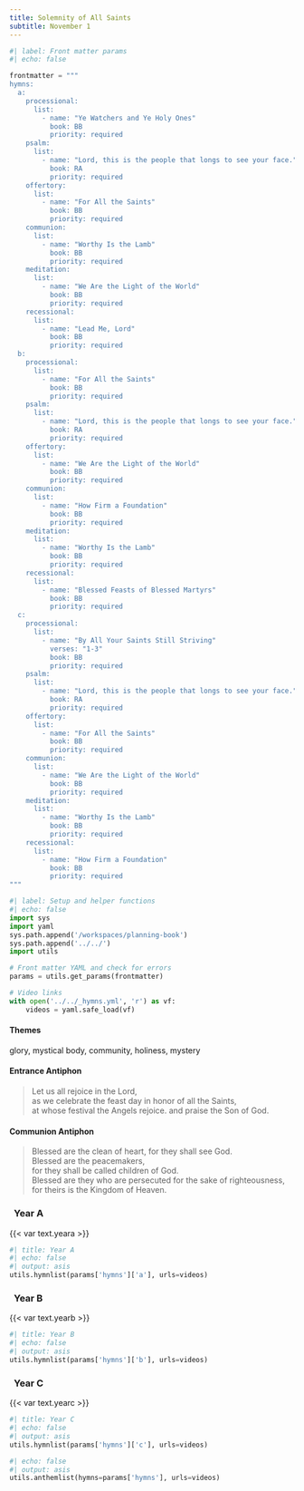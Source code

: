 ```yaml
---
title: Solemnity of All Saints
subtitle: November 1
---
```


```python
#| label: Front matter params
#| echo: false

frontmatter = """
hymns:
  a:
    processional:
      list:
        - name: "Ye Watchers and Ye Holy Ones"
          book: BB
          priority: required
    psalm:
      list:
        - name: "Lord, this is the people that longs to see your face."
          book: RA
          priority: required
    offertory:
      list:
        - name: "For All the Saints"
          book: BB
          priority: required
    communion:
      list:
        - name: "Worthy Is the Lamb"
          book: BB
          priority: required
    meditation:
      list:
        - name: "We Are the Light of the World"
          book: BB
          priority: required
    recessional:
      list:
        - name: "Lead Me, Lord"
          book: BB
          priority: required
  b:
    processional:
      list:
        - name: "For All the Saints"
          book: BB
          priority: required
    psalm:
      list:
        - name: "Lord, this is the people that longs to see your face."
          book: RA
          priority: required
    offertory:
      list:
        - name: "We Are the Light of the World"
          book: BB
          priority: required
    communion:
      list:
        - name: "How Firm a Foundation"
          book: BB
          priority: required
    meditation:
      list:
        - name: "Worthy Is the Lamb"
          book: BB
          priority: required
    recessional:
      list:
        - name: "Blessed Feasts of Blessed Martyrs"
          book: BB
          priority: required
  c:
    processional:
      list:
        - name: "By All Your Saints Still Striving"
          verses: "1-3"
          book: BB
          priority: required
    psalm:
      list:
        - name: "Lord, this is the people that longs to see your face."
          book: RA
          priority: required
    offertory:
      list:
        - name: "For All the Saints"
          book: BB
          priority: required
    communion:
      list:
        - name: "We Are the Light of the World"
          book: BB
          priority: required
    meditation:
      list:
        - name: "Worthy Is the Lamb"
          book: BB
          priority: required
    recessional:
      list:
        - name: "How Firm a Foundation"
          book: BB
          priority: required
"""
```

```python
#| label: Setup and helper functions
#| echo: false
import sys
import yaml
sys.path.append('/workspaces/planning-book')
sys.path.append('../../')
import utils

# Front matter YAML and check for errors
params = utils.get_params(frontmatter)

# Video links
with open('../../_hymns.yml', 'r') as vf:
    videos = yaml.safe_load(vf)
```

:::  {.red}
#### **Themes**
:::

glory, mystical body, community, holiness, mystery

:::  {.red}
#### **Entrance Antiphon**
:::

> Let us all rejoice in the Lord,  
> as we celebrate the feast day in honor of all the Saints,  
> at whose festival the Angels rejoice. 
> and praise the Son of God.

:::  {.red}
#### **Communion Antiphon**
:::

> Blessed are the clean of heart, for they shall see God.  
> Blessed are the peacemakers,  
> for they shall be called children of God.  
> Blessed are they who are persecuted for the sake of righteousness,  
> for theirs is the Kingdom of Heaven.

::: {.titlered}
### &nbsp; Year A
:::
{{< var text.yeara >}}

```python
#| title: Year A
#| echo: false
#| output: asis
utils.hymnlist(params['hymns']['a'], urls=videos)
```

::: {.titlered}
### &nbsp; Year B
:::
{{< var text.yearb >}}

```python
#| title: Year B
#| echo: false
#| output: asis
utils.hymnlist(params['hymns']['b'], urls=videos)
```

::: {.titlered}
### &nbsp; Year C
:::
{{< var text.yearc >}}

```python
#| title: Year C
#| echo: false
#| output: asis
utils.hymnlist(params['hymns']['c'], urls=videos)
```


```python
#| echo: false
#| output: asis
utils.anthemlist(hymns=params['hymns'], urls=videos)
```
